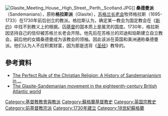 [[File:Glasite_Meeting_House,_High_Street,_Perth,_Scotland.JPG|thumb]]]]
'''桑德曼派'''（Sandemanians），原称'''格拉斯派'''（Glasite），[[苏格兰长老会|苏格兰长老会]]牧师格拉斯（1695-1733）在1730年前后创立的教派。格拉斯认为，确定某一教会为国定教会在《[[新约|新约]]》中找不到教义上的根据。囚[[基督|基督]]的国本质上是属灵的国度。1730年，格拉斯因坚持自己的信仰被苏格兰长老会开除。他先后在苏格兰的邓迪和珀斯建立自立教会。嗣后他的女婿桑德曼成为该教会的领袖。因此该派在英国和美洲通称桑德曼派。他们认为人不应积累财富，因为那是违背《[[圣经|圣经]]》教导的。

==參考資料==
*[https://books.google.com.tw/books?id=SH6C0UdByhwC&pg=PA65&dq=Glasite&hl=zh-TW&sa=X&ei=m7ADVfTpA4P28QWT4IAQ&ved=0CCMQ6AEwAQ#v=onepage&q=Glasite&f=false The Perfect Rule of the Christian Religion: A History of Sandemanianism in ...] {{Wayback|url=https://books.google.com.tw/books?id=SH6C0UdByhwC&pg=PA65&dq=Glasite&hl=zh-TW&sa=X&ei=m7ADVfTpA4P28QWT4IAQ&ved=0CCMQ6AEwAQ#v=onepage&q=Glasite&f=false |date=20150402111724 }}
*[http://ethos.bl.uk/OrderDetails.do?uin=uk.bl.ethos.411059 The Glasite-Sandemanian movement in the eighteenth-century British Atlantic world] {{Wayback|url=http://ethos.bl.uk/OrderDetails.do?uin=uk.bl.ethos.411059 |date=20150402123543 }}

{{Christianity-stub}}
[[Category:基督教教會與教派|Category:基督教教會與教派]]
[[Category:蘇格蘭基督教史|Category:蘇格蘭基督教史]]
[[Category:英国宗教史|Category:英国宗教史]]
[[Category:前基督教宗派|Category:前基督教宗派]]
[[Category:1730年建立|Category:1730年建立]]
[[Category:18世紀蘇格蘭|Category:18世紀蘇格蘭]]